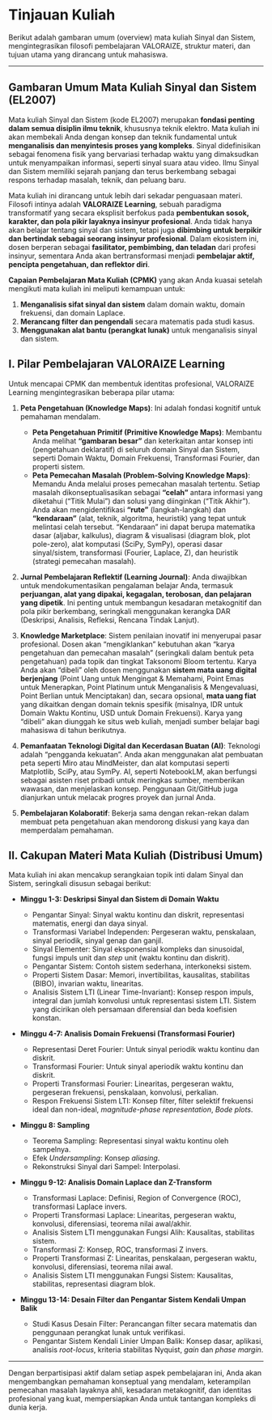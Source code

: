 # Tinjauan Kuliah {.unnumbered}

Berikut adalah gambaran umum (overview) mata kuliah Sinyal dan Sistem, mengintegrasikan filosofi pembelajaran VALORAIZE, struktur materi, dan tujuan utama yang dirancang untuk mahasiswa.

---

## **Gambaran Umum Mata Kuliah Sinyal dan Sistem (EL2007)**

Mata kuliah Sinyal dan Sistem (kode EL2007) merupakan **fondasi penting dalam semua disiplin ilmu teknik**, khususnya teknik elektro. Mata kuliah ini akan membekali Anda dengan konsep dan teknik fundamental untuk **menganalisis dan menyintesis proses yang kompleks**. Sinyal didefinisikan sebagai fenomena fisik yang bervariasi terhadap waktu yang dimaksudkan untuk menyampaikan informasi, seperti sinyal suara atau video. Ilmu Sinyal dan Sistem memiliki sejarah panjang dan terus berkembang sebagai respons terhadap masalah, teknik, dan peluang baru.

Mata kuliah ini dirancang untuk lebih dari sekadar penguasaan materi. Filosofi intinya adalah **VALORAIZE Learning**, sebuah paradigma transformatif yang secara eksplisit berfokus pada **pembentukan sosok, karakter, dan pola pikir layaknya insinyur profesional**. Anda tidak hanya akan belajar tentang sinyal dan sistem, tetapi juga **dibimbing untuk berpikir dan bertindak sebagai seorang insinyur profesional**. Dalam ekosistem ini, dosen berperan sebagai **fasilitator, pembimbing, dan teladan** dari profesi insinyur, sementara Anda akan bertransformasi menjadi **pembelajar aktif, pencipta pengetahuan, dan reflektor diri**.

**Capaian Pembelajaran Mata Kuliah (CPMK)** yang akan Anda kuasai setelah mengikuti mata kuliah ini meliputi kemampuan untuk:

1. **Menganalisis sifat sinyal dan sistem** dalam domain waktu, domain frekuensi, dan domain Laplace.
2. **Merancang filter dan pengendali** secara matematis pada studi kasus.
3. **Menggunakan alat bantu (perangkat lunak)** untuk menganalisis sinyal dan sistem.

## **I. Pilar Pembelajaran VALORAIZE Learning**

Untuk mencapai CPMK dan membentuk identitas profesional, VALORAIZE Learning mengintegrasikan beberapa pilar utama:

1. **Peta Pengetahuan (Knowledge Maps)**: Ini adalah fondasi kognitif untuk pemahaman mendalam.
    
    - **Peta Pengetahuan Primitif (Primitive Knowledge Maps)**: Membantu Anda melihat **"gambaran besar"** dan keterkaitan antar konsep inti (pengetahuan deklaratif) di seluruh domain Sinyal dan Sistem, seperti Domain Waktu, Domain Frekuensi, Transformasi Fourier, dan properti sistem.
    - **Peta Pemecahan Masalah (Problem-Solving Knowledge Maps)**: Memandu Anda melalui proses pemecahan masalah tertentu. Setiap masalah dikonseptualisasikan sebagai **"celah"** antara informasi yang diketahui ("Titik Mulai") dan solusi yang diinginkan ("Titik Akhir"). Anda akan mengidentifikasi **"rute"** (langkah-langkah) dan **"kendaraan"** (alat, teknik, algoritma, heuristik) yang tepat untuk melintasi celah tersebut. "Kendaraan" ini dapat berupa matematika dasar (aljabar, kalkulus), diagram & visualisasi (diagram blok, plot pole-zero), alat komputasi (SciPy, SymPy), operasi dasar sinyal/sistem, transformasi (Fourier, Laplace, Z), dan heuristik (strategi pemecahan masalah).
2. **Jurnal Pembelajaran Reflektif (Learning Journal)**: Anda diwajibkan untuk mendokumentasikan pengalaman belajar Anda, termasuk **perjuangan, alat yang dipakai, kegagalan, terobosan, dan pelajaran yang dipetik**. Ini penting untuk membangun kesadaran metakognitif dan pola pikir berkembang, seringkali menggunakan kerangka DAR (Deskripsi, Analisis, Refleksi, Rencana Tindak Lanjut).
    
3. **Knowledge Marketplace**: Sistem penilaian inovatif ini menyerupai pasar profesional. Dosen akan "mengiklankan" kebutuhan akan "karya pengetahuan dan pemecahan masalah" (seringkali dalam bentuk peta pengetahuan) pada topik dan tingkat Taksonomi Bloom tertentu. Karya Anda akan "dibeli" oleh dosen menggunakan **sistem mata uang digital berjenjang** (Point Uang untuk Mengingat & Memahami, Point Emas untuk Menerapkan, Point Platinum untuk Menganalisis & Mengevaluasi, Point Berlian untuk Menciptakan) dan, secara opsional, **mata uang fiat** yang dikaitkan dengan domain teknis spesifik (misalnya, IDR untuk Domain Waktu Kontinu, USD untuk Domain Frekuensi). Karya yang "dibeli" akan diunggah ke situs web kuliah, menjadi sumber belajar bagi mahasiswa di tahun berikutnya.
    
4. **Pemanfaatan Teknologi Digital dan Kecerdasan Buatan (AI)**: Teknologi adalah "pengganda kekuatan". Anda akan menggunakan alat pembuatan peta seperti Miro atau MindMeister, dan alat komputasi seperti Matplotlib, SciPy, atau SymPy. AI, seperti NotebookLM, akan berfungsi sebagai asisten riset pribadi untuk meringkas sumber, memberikan wawasan, dan menjelaskan konsep. Penggunaan Git/GitHub juga dianjurkan untuk melacak progres proyek dan jurnal Anda.
    
5. **Pembelajaran Kolaboratif**: Bekerja sama dengan rekan-rekan dalam membuat peta pengetahuan akan mendorong diskusi yang kaya dan memperdalam pemahaman.
    

## **II. Cakupan Materi Mata Kuliah (Distribusi Umum)**

Mata kuliah ini akan mencakup serangkaian topik inti dalam Sinyal dan Sistem, seringkali disusun sebagai berikut:

- **Minggu 1-3: Deskripsi Sinyal dan Sistem di Domain Waktu**
    
    - Pengantar Sinyal: Sinyal waktu kontinu dan diskrit, representasi matematis, energi dan daya sinyal.
    - Transformasi Variabel Independen: Pergeseran waktu, penskalaan, sinyal periodik, sinyal genap dan ganjil.
    - Sinyal Elementer: Sinyal eksponensial kompleks dan sinusoidal, fungsi impuls unit dan _step_ unit (waktu kontinu dan diskrit).
    - Pengantar Sistem: Contoh sistem sederhana, interkoneksi sistem.
    - Properti Sistem Dasar: Memori, invertibilitas, kausalitas, stabilitas (BIBO), invarian waktu, linearitas.
    - Analisis Sistem LTI (Linear Time-Invariant): Konsep respon impuls, integral dan jumlah konvolusi untuk representasi sistem LTI. Sistem yang dicirikan oleh persamaan diferensial dan beda koefisien konstan.
- **Minggu 4-7: Analisis Domain Frekuensi (Transformasi Fourier)**
    
    - Representasi Deret Fourier: Untuk sinyal periodik waktu kontinu dan diskrit.
    - Transformasi Fourier: Untuk sinyal aperiodik waktu kontinu dan diskrit.
    - Properti Transformasi Fourier: Linearitas, pergeseran waktu, pergeseran frekuensi, penskalaan, konvolusi, perkalian.
    - Respon Frekuensi Sistem LTI: Konsep filter, filter selektif frekuensi ideal dan non-ideal, _magnitude-phase representation_, _Bode plots_.
- **Minggu 8: Sampling**
    
    - Teorema Sampling: Representasi sinyal waktu kontinu oleh sampelnya.
    - Efek _Undersampling_: Konsep _aliasing_.
    - Rekonstruksi Sinyal dari Sampel: Interpolasi.
- **Minggu 9-12: Analisis Domain Laplace dan Z-Transform**
    
    - Transformasi Laplace: Definisi, Region of Convergence (ROC), transformasi Laplace invers.
    - Properti Transformasi Laplace: Linearitas, pergeseran waktu, konvolusi, diferensiasi, teorema nilai awal/akhir.
    - Analisis Sistem LTI menggunakan Fungsi Alih: Kausalitas, stabilitas sistem.
    - Transformasi Z: Konsep, ROC, transformasi Z invers.
    - Properti Transformasi Z: Linearitas, penskalaan, pergeseran waktu, konvolusi, diferensiasi, teorema nilai awal.
    - Analisis Sistem LTI menggunakan Fungsi Sistem: Kausalitas, stabilitas, representasi diagram blok.
- **Minggu 13-14: Desain Filter dan Pengantar Sistem Kendali Umpan Balik**
    
    - Studi Kasus Desain Filter: Perancangan filter secara matematis dan penggunaan perangkat lunak untuk verifikasi.
    - Pengantar Sistem Kendali Linier Umpan Balik: Konsep dasar, aplikasi, analisis _root-locus_, kriteria stabilitas Nyquist, _gain_ dan _phase margin_.

---

Dengan berpartisipasi aktif dalam setiap aspek pembelajaran ini, Anda akan mengembangkan pemahaman konseptual yang mendalam, keterampilan pemecahan masalah layaknya ahli, kesadaran metakognitif, dan identitas profesional yang kuat, mempersiapkan Anda untuk tantangan kompleks di dunia kerja.